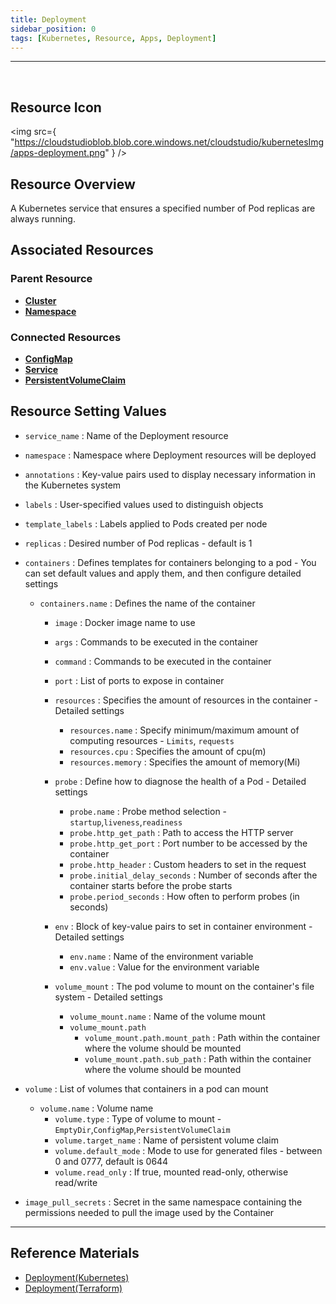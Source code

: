 ```yaml
---
title: Deployment
sidebar_position: 0
tags: [Kubernetes, Resource, Apps, Deployment]
---
```



<hr />
<br />


## Resource Icon

<img
    src={
        "https://cloudstudioblob.blob.core.windows.net/cloudstudio/kubernetesImg/apps-deployment.png"
    }
/>

## Resource Overview

A Kubernetes service that ensures a specified number of Pod replicas are always running.

## Associated Resources

### Parent Resource

-   [**Cluster**](https://docs.cstudio.app/en/docs/resource/kubernetes/Base/Cluster)
-   [**Namespace**](https://docs.cstudio.app/en/docs/resource/kubernetes/Core/Namespace)

### Connected Resources

-   [**ConfigMap**](https://docs.cstudio.app/en/docs/resource/kubernetes/Core/ConfigMap)
-   [**Service**](https://docs.cstudio.app/en/docs/resource/kubernetes/Core/Service)
-   [**PersistentVolumeClaim**](https://docs.cstudio.app/en/docs/resource/kubernetes/Core/PersistentVolumeClaim)

## Resource Setting Values

-   `service_name` : Name of the Deployment resource
-   `namespace` : Namespace where Deployment resources will be deployed
-   `annotations` : Key-value pairs used to display necessary information in the Kubernetes system
-   `labels` : User-specified values used to distinguish objects
-   `template_labels` : Labels applied to Pods created per node
-   `replicas` : Desired number of Pod replicas - default is 1

-   `containers` : Defines templates for containers belonging to a pod - You can set default values and apply them, and then configure detailed settings 
    -   `containers.name` : Defines the name of the container
        - `image` : Docker image name to use
        - `args` : Commands to be executed in the container
        - `command` : Commands to be executed in the container
        - `port` : List of ports to expose in container

        - `resources` : Specifies the amount of resources in the container  - Detailed settings
            - `resources.name` : Specify minimum/maximum amount of computing resources   - `Limits`, `requests`     
            - `resources.cpu` : Specifies the amount of cpu(m)
            - `resources.memory` : Specifies the amount of memory(Mi)

        - `probe` : Define how to diagnose the health of a Pod  - Detailed settings
            - `probe.name` : Probe method selection - `startup`,`liveness`,`readiness`
            - `probe.http_get_path` : Path to access the HTTP server
            - `probe.http_get_port` : Port number to be accessed by the container
            - `probe.http_header` : Custom headers to set in the request
            - `probe.initial_delay_seconds` : Number of seconds after the container starts before the probe starts
            - `probe.period_seconds` : How often to perform probes (in seconds)

        - `env` : Block of key-value pairs to set in container environment - Detailed settings
            - `env.name` : Name of the environment variable
            - `env.value` : Value for the environment variable

        - `volume_mount` : The pod volume to mount on the container's file system - Detailed settings
            - `volume_mount.name` : Name of the volume mount
            - `volume_mount.path` 
                - `volume_mount.path.mount_path` : Path within the container where the volume should be mounted
                - `volume_mount.path.sub_path` : Path within the container where the volume should be mounted
            
-   `volume` : List of volumes that containers in a pod can mount
    - `volume.name` : Volume name
        - `volume.type` : Type of volume to mount - `EmptyDir`,`ConfigMap`,`PersistentVolumeClaim`
        - `volume.target_name` : Name of persistent volume claim
        - `volume.default_mode` : Mode to use for generated files - between 0 and 0777, default is 0644
        - `volume.read_only` : If true, mounted read-only, otherwise read/write

-   `image_pull_secrets` : Secret in the same namespace containing the permissions needed to pull the image used by the Container

---

## Reference Materials

-   [Deployment(Kubernetes)](https://kubernetes.io/en/docs/concepts/workloads/controllers/deployment/)
-   [Deployment(Terraform)](https://registry.terraform.io/providers/hashicorp/kubernetes/latest/en/docs/resources/deployment)

